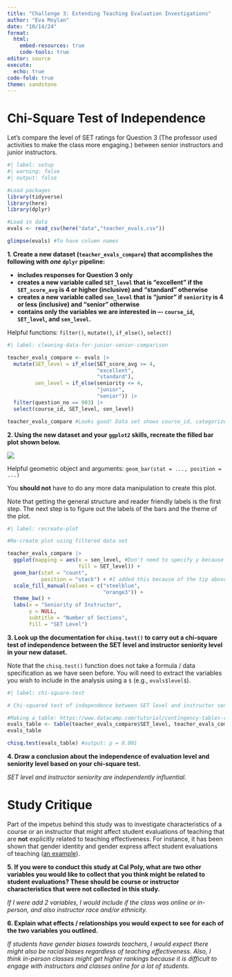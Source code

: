 ```yaml
---
title: "Challenge 3: Extending Teaching Evaluation Investigations"
author: "Eva Moylan"
date: "10/14/24"
format: 
  html:  
    embed-resources: true
    code-tools: true
editor: source
execute: 
  echo: true
code-fold: true
theme: sandstone
---
```


# Chi-Square Test of Independence

Let’s compare the level of SET ratings for Question 3 (The professor used
activities to make the class more engaging.) between senior instructors and 
junior instructors.

```r
#| label: setup
#| warning: false
#| output: false

#Load packages
library(tidyverse)
library(here)
library(dplyr)

#Load in data
evals <- read_csv(here("data","teacher_evals.csv"))

glimpse(evals) #To have column names

```

**1. Create a new dataset (`teacher_evals_compare`) that accomplishes the following with _one_ `dplyr` pipeline:**

- **includes responses for Question 3 only**
- **creates a new variable called `SET_level` that is “excellent” if the `SET_score_avg` is 4 or higher (inclusive) and “standard” otherwise**
- **creates a new variable called `sen_level` that is “junior” if `seniority` is 4 or less (inclusive) and “senior” otherwise** 
- **contains only the variables we are interested in –- `course_id`, `SET_level`, and `sen_level`.**

::: callout-tip
Helpful functions: `filter()`, `mutate()`, `if_else()`, `select()`
:::

```r
#| label: cleaning-data-for-junior-senior-comparison

teacher_evals_compare <- evals |>
  mutate(SET_level = if_else(SET_score_avg >= 4, 
                             "excellent", 
                             "standard"),
         sen_level = if_else(seniority <= 4, 
                             "junior", 
                             "senior")) |>
  filter(question_no == 903) |>
  select(course_id, SET_level, sen_level)

teacher_evals_compare #Looks good! Data set shows course_id, categorized SET_level and sen_level for only question 3

```

**2. Using the new dataset and your `ggplot2` skills, recreate the filled bar plot shown below.**

![](images/make_plot.png)

::: callout-tip
Helpful geometric object and arguments: `geom_bar(stat = ..., position = ...)`

You **should not** have to do any more data manipulation to create this plot. 

Note that getting the general structure and reader friendly labels is the first
step. The next step is to figure out the labels of the bars and the theme of the
plot.
:::

```r
#| label: recreate-plot

#Re-create plot using filtered data set

teacher_evals_compare |>
  ggplot(mapping = aes(x = sen_level, #Don't need to specify y because we want y to be a count of the other aesthetics
                       fill = SET_level)) +
  geom_bar(stat = "count",
           position = "stack") + #I added this because of the tip above, but is it bad practice to just have 'geom_bar( )' since these arguments are the default?
  scale_fill_manual(values = c("steelblue",
                               "orange3")) +
  theme_bw() +
  labs(x = "Seniority of Instructor",
       y = NULL,
       subtitle = "Number of Sections",
       fill = "SET Level")

```

**3. Look up the documentation for `chisq.test()` to carry out a chi-square test of independence between the SET level and instructor seniority level in your new dataset.**

::: callout-tip
Note that the `chisq.test()` function does not take a formula / data specification as we have seen before. You will need to extract the variables you wish to include in the analysis using a `$` (e.g., `evals$level$`).
:::

```r
#| label: chi-square-test

# Chi-squared test of independence between SET level and instructor seniority

#Making a table: https://www.datacamp.com/tutorial/contingency-tables-r?utm_source=google&utm_medium=paid_search&utm_campaignid=19589720830&utm_adgroupid=157156377351&utm_device=c&utm_keyword=&utm_matchtype=&utm_network=g&utm_adpostion=&utm_creative=716160943849&utm_targetid=dsa-2218886984060&utm_loc_interest_ms=&utm_loc_physical_ms=1014232&utm_content=&utm_campaign=230119_1-sea~dsa~tofu_2-b2c_3-us_4-prc_5-na_6-na_7-le_8-pdsh-go_9-nb-e_10-na_11-na-oct24&gad_source=1&gclid=Cj0KCQjwgrO4BhC2ARIsAKQ7zUnJsvzxi9Pbfigt70xJtC-dTJAJPUecN3uKq6byGa9jVTGIsT2vw20aAhhuEALw_wcB
evals_table <- table(teacher_evals_compare$SET_level, teacher_evals_compare$sen_level)
evals_table

chisq.test(evals_table) #output: p = 0.001

```

**4. Draw a conclusion about the independence of evaluation level and seniority level based on your chi-square test.**

*SET level and instructor seniority are independently influential.*

# Study Critique

Part of the impetus behind this study was to investigate characteristics of a
course or an instructor that might affect student evaluations of teaching that
are **not** explicitly related to teaching effectiveness. For instance, it has
been shown that gender identity and gender express affect student evaluations of
teaching ([an example](https://link.springer.com/article/10.1007/s10755-014-9313-4?nr_email_referer=1)).

**5. If you were to conduct this study at Cal Poly, what are two other variables you would like to collect that you think might be related to student evaluations? These should be course or instructor characteristics that were not collected in this study.**

*If I were add 2 variables, I would include if the class was online or in-person, and also instructor race and/or ethnicity.*

**6. Explain what effects / relationships you would expect to see for each of the two variables you outlined.**

*If students have gender biases towards teachers, I would expect there might also be racial biases regardless of teaching effectiveness. Also, I think in-person classes might get higher rankings because it is difficult to engage with instructors and classes online for a lot of students.*
